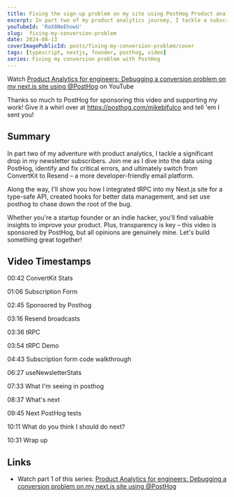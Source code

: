 ```yaml
---
title: Fixing the sign-up problem on my site using PostHog Product analytics
excerpt: In part two of my product analytics journey, I tackle a subscriber drop, dive into PostHog data, fix key errors, and switch from ConvertKit to the developer-friendly Resend.
youTubeId: 'RaX8NeEhowU'
slug:  fixing-my-conversion-problem
date: 2024-08-13
coverImagePublicId: posts/fixing-my-conversion-problem/cover
tags: [typescript, nextjs, founder, posthog, video]
series: Fixing my conversion problem with PostHog
---
```


Watch [Product Analytics for engineers: Debugging a conversion problem on my next.js site using @PostHog](https://youtu.be/4nWcB1a8M1s) on YouTube

Thanks so much to PostHog for sponsoring this video and supporting my work! Give it a whirl over at https://posthog.com/mikebifulco and tell 'em I sent you!

## Summary

In part two of my adventure with product analytics, I tackle a significant drop in my newsletter subscribers. Join me as I dive into the data using PostHog, identify and fix critical errors, and ultimately switch from ConvertKit to Resend – a more developer-friendly email platform.

Along the way, I'll show you how I integrated tRPC into my Next.js site for a type-safe API, created hooks for better data management, and set use posthog to chase down the root of the bug.

Whether you're a startup founder or an indie hacker, you'll find valuable insights to improve your product. Plus, transparency is key – this video is sponsored by PostHog, but all opinions are genuinely mine. Let's build something great together!

## Video Timestamps

00:42 ConvertKit Stats

01:06 Subscription Form

02:45 Sponsored by Posthog

03:16 Resend broadcasts

03:36 tRPC

03:54 tRPC Demo

04:43 Subscription form code walkthrough

06:27 useNewsletterStats

07:33 What I'm seeing in posthog

08:37 What's next

09:45 Next PostHog tests

10:11 What do you think I should do next?

10:31 Wrap up

## Links

- Watch part 1 of this series: [Product Analytics for engineers: Debugging a conversion problem on my next.js site using @PostHog](/posts/debugging-a-conversion-problem-on-my-nextjs-site)
